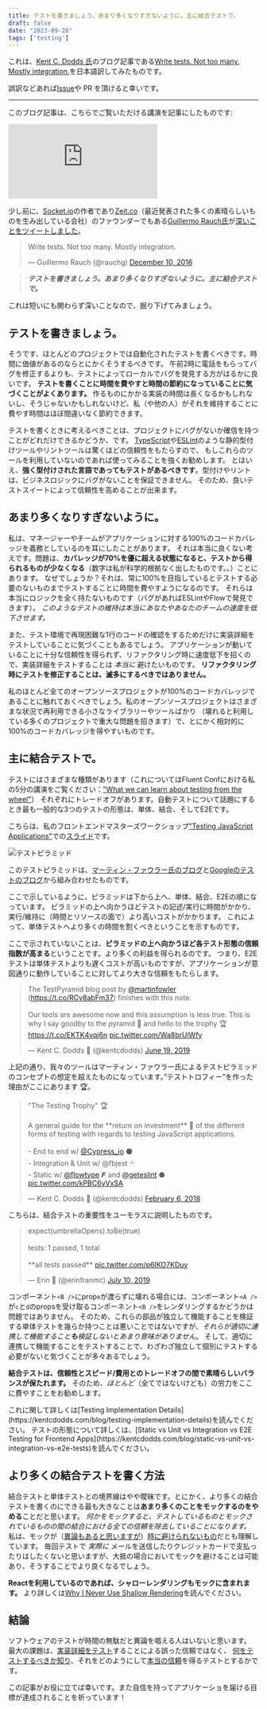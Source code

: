 ```yaml
---
title: テストを書きましょう。あまり多くなりすぎないように。主に結合テストで。
draft: false
date: "2023-09-28"
tags: ['testing']
---
```


これは、[Kent C. Dodds 氏](https://kentcdodds.com/)のブログ記事である[Write tests. Not too many. Mostly integration.](https://kentcdodds.com/blog/write-tests)を日本語訳してみたものです。

誤訳などあれば[Issue](https://github.com/makotot/makotot.dev/issues/new)や PR を頂けると幸いです。

---

このブログ記事は、こちらでご覧いただける講演を記事にしたものです:

<div className="content-center">
  <iframe src="https://www.youtube.com/embed/Fha2bVoC8SE?list=PLV5CVI1eNcJgNqzNwcs4UKrlJdhfDjshf" title="Kent C. Dodds – Write tests. Not too many. Mostly integration." frameBorder="0" allow="accelerometer; autoplay; clipboard-write; encrypted-media; gyroscope; picture-in-picture; web-share" allowFullScreen></iframe>
</div>

少し前に、[Socket.io](https://socket.io)の作者であり[Zeit.co](https://zeit.co)（最近発表された多くの素晴らしいものを生み出している会社）のファウンダーでもある[Guillermo Rauch氏](https://twitter.com/rauchg)が[深いことをツイートしました](<(https://twitter.com/rauchg/status/807626710350839808)>)。

<div className="content-center">
  <blockquote className="twitter-tweet"><p lang="en" dir="ltr">Write tests. Not too many. Mostly integration.</p>&mdash; Guillermo Rauch (@rauchg) <a href="https://twitter.com/rauchg/status/807626710350839808?ref_src=twsrc%5Etfw">December 10, 2016</a></blockquote> <script async src="https://platform.twitter.com/widgets.js" charSet="utf-8"></script>
</div>

> **_テストを書きましょう。あまり多くなりすぎないように。主に結合テストで。_**

これは短いにも関わらず深いことなので、掘り下げてみましょう。

## テストを書きましょう。

そうです、ほとんどのプロジェクトでは自動化されたテストを書くべきです。時間に価値があるのならとにかくそうするべきです。
午前2時に電話をもらってバグを修正するよりも、テストによってローカルでバグを発見する方がはるかに良いです。
**テストを書くことに時間を費やすと時間の節約になっていることに気づくことがよくあります。**
作るものにかかる実装の時間は長くなるかもしれないし、そうじゃないかもしれないけど、私（や他の人）がそれを維持することに費やす時間はほぼ間違いなく節約できます。

テストを書くときに考えるべきことは、プロジェクトにバグがないか確信を持つことがどれだけできるかどうか、です。
[TypeScript](https://www.typescriptlang.org)や[ESLint](https://eslint.org)のような静的型付けツールやリントツールは驚くほどの信頼性をもたらすので、
もしこれらのツールを利用していないのであれば使ってみることを強くお勧めします。
とはいえ、**強く型付けされた言語であってもテストがあるべきです**。型付けやリントは、ビジネスロジックにバグがないことを保証できません。
そのため、良いテストスイートによって信頼性を高めることが出来ます。

## あまり多くなりすぎないように。

私は、マネージャーやチームがアプリケーションに対する100%のコードカバレッジを義務としているのを耳にしたことがあります。
それは本当に良くない考えです。問題は、**カバレッジが70%を優に超える状態になると、テストから得られるものが少なくなる**（数字は私が科学的根拠なく出したものです。。）ことにあります。
なぜでしょうか？それは、常に100%を目指しているとテストする必要のないものまでテストすることに時間を費やすようになるのです。
それらは本当にロジックを全く持たないものです（バグがあればESLintやFlowで発見できます）。
_このようなテストの維持は本当にあなたやあなたのチームの速度を低下させます。_

また、テスト環境で再現困難な1行のコードの確認をするためだけに実装詳細をテストしていることに気づくこともあるでしょう。
アプリケーションが動いていることに十分な信頼性を得られず、リファクタリング時に速度低下を招くので、実装詳細をテストすることは _本当に_ 避けたいものです。
**リファクタリング時にテストを修正することは、滅多にするべきではありません。**

私のほとんど全てのオープンソースプロジェクトが100%のコードカバレッジであることに触れておくべきでしょう。私のオープンソースプロジェクトはさまざまな状況で再利用できる小さなライブラリーやツールばかり
（壊れると利用している多くのプロジェクトで重大な問題を招きます）で、とにかく相対的に100%のコードカバレッジを得やすいものです。

## 主に結合テストで。

テストにはさまざまな種類があります（これについてはFluent Confにおける私の5分の講演をご覧ください：["What we can learn about testing from the wheel"](https://youtu.be/Da9wfQ0frGA?list=PLV5CVI1eNcJgNqzNwcs4UKrlJdhfDjshf)）
それぞれにトレードオフがあります。自動テストについて話題にするとき最も一般的な3つのテストの形態は、単体、結合、そしてE2Eです。

こちらは、私のフロントエンドマスターズワークショップ["Testing JavaScript Applications"](https://frontendmasters.com/courses/testing-javascript)での[スライド](http://slides.com/kentcdodds/testing-workshop#/4/8)です。

![テストピラミッド](/images/content/write-tests-translation-ja/test-pyramid.png)

このテストピラミッドは、[マーティン・ファウラー氏のブログ](https://martinfowler.com/bliki/TestPyramid.html)と[Googleのテストのブログ](https://testing.googleblog.com/2015/04/just-say-no-to-more-end-to-end-tests.html)から組み合わせたものです。

ここで示しているように、ピラミッドは下から上へ、単体、結合、E2Eの順になっています。
ピラミッドの上へ向かうほどテストの記述/実行に時間がかかり、実行/維持に（時間とリソースの面で）より高いコストがかかります。
これによって、単体テストへより多くの時間を割くべきということを示すものです。

ここで示されていないことは、**ピラミッドの上へ向かうほど各テスト形態の信頼指数が高まる**ということです。より多くの利益を得られるのです。
つまり、E2Eテストは単体テストよりも遅くコストが高いものですが、アプリケーションが意図通りに動作していることに対してより大きな信頼をもたらします。

<div className="content-center">
  <blockquote className="twitter-tweet"><p lang="en" dir="ltr">The TestPyramid blog post by <a href="https://twitter.com/martinfowler?ref_src=twsrc%5Etfw">@martinfowler</a> (<a href="https://t.co/RCv8abFm37">https://t.co/RCv8abFm37</a>) finishes with this note.<br /><br />Our tools are awesome now and this assumption is less true. This is why I say goodby to the pyramid 🔼 and hello to the trophy 🏆 <a href="https://t.co/EKTK4vqj6n">https://t.co/EKTK4vqj6n</a> <a href="https://t.co/Wa8brUiWfy">pic.twitter.com/Wa8brUiWfy</a></p>&mdash; Kent C. Dodds 🌌 (@kentcdodds) <a href="https://twitter.com/kentcdodds/status/1141365123296051201?ref_src=twsrc%5Etfw">June 19, 2019</a></blockquote> <script async src="https://platform.twitter.com/widgets.js" charSet="utf-8"></script>
</div>

上記の通り、我々のツールはマーティン・ファウラー氏によるテストピラミッドのコンセプトの想定を超えたものになっています。”テストトロフィー”を作った理由がここにあります 🏆。

<div className="content-center">
  <blockquote className="twitter-tweet"><p lang="en" dir="ltr">&quot;The Testing Trophy&quot; 🏆<br /><br />A general guide for the **return on investment** 🤑 of the different forms of testing with regards to testing JavaScript applications.<br /><br />- End to end w/ <a href="https://twitter.com/Cypress_io?ref_src=twsrc%5Etfw">@Cypress_io</a> ⚫️<br />- Integration &amp; Unit w/ @fbjest 🃏<br />- Static w/ <a href="https://twitter.com/flowtype?ref_src=twsrc%5Etfw">@flowtype</a> 𝙁 and <a href="https://twitter.com/geteslint?ref_src=twsrc%5Etfw">@geteslint</a> ⬣ <a href="https://t.co/kPBC6yVxSA">pic.twitter.com/kPBC6yVxSA</a></p>&mdash; Kent C. Dodds 🌌 (@kentcdodds) <a href="https://twitter.com/kentcdodds/status/960723172591992832?ref_src=twsrc%5Etfw">February 6, 2018</a></blockquote> <script async src="https://platform.twitter.com/widgets.js" charSet="utf-8"></script>
</div>

こちらは、結合テストの重要性をユーモラスに説明したものです。

<div className="content-center">
  <blockquote className="twitter-tweet"><p lang="en" dir="ltr">expect(umbrellaOpens).toBe(true)<br /><br />tests: 1 passed, 1 total<br /><br />**all tests passed** <a href="https://t.co/p6IKO7KDuy">pic.twitter.com/p6IKO7KDuy</a></p>&mdash; Erin 🐠 (@erinfranmc) <a href="https://twitter.com/erinfranmc/status/1148986961207730176?ref_src=twsrc%5Etfw">July 10, 2019</a></blockquote> <script async src="https://platform.twitter.com/widgets.js" charSet="utf-8"></script>
</div>

コンポーネント`<B />`にprop`e`が渡らずに壊れる場合には、コンポーネント`<A />`が`c`と`d`のpropsを受け取るコンポーネント`<B />`をレンダリングするかどうかは問題ではありません。
そのため、これらの部品が独立して機能することを検証する単体テストを幾らか持つことは悪いことではないですが、_それらが適切に連携して機能すること**も**検証しないとあまり意味がありません_。
そして、適切に連携して機能することをテストすることで、わざわざ独立して個別にテストする必要がないと気づくことが多々あるでしょう。

**結合テストは、信頼性とスピード/費用とのトレードオフの間で素晴らしいバランスが保たれます。**
そのため、_ほとんど_（全てではないけども）の労力をここに費やすことをお勧めします。

<div style={{
  padding: "0.5rem",
  border: "1px solid hsl(var(--p)",
}}>
これに関して詳しくは[Testing Implementation Details](https://kentcdodds.com/blog/testing-implementation-details)を読んでください。
テストの形態について詳しくは、[Static vs Unit vs Integration vs E2E Testing for Frontend Apps](https://kentcdodds.com/blog/static-vs-unit-vs-integration-vs-e2e-tests)を読んでください。
</div>

## より多くの結合テストを書く方法

結合テストと単体テストとの境界線はやや曖昧です。とにかく、より多くの結合テストを書くのにできる最も大きなことは**あまり多くのことをモックするのをやめる**ことだと思います。
_何かをモックすると、テストしているものとモックされているものの間の結合における全ての信頼を除去していることになります。_
私は、モックが（[異論もあると思いますが](https://youtu.be/EaxDl5NPuCA)）[時に避けられないもの](https://kentcdodds.com/blog/the-merits-of-mocking)だとも理解しています。
毎回テストで _実際に_ メールを送信したりクレジットカードで支払ったりはしたくないと思いますが、大抵の場合においてモックを避けることは可能あり、そうすることでより良くなるでしょう。

**Reactを利用しているのであれば、シャローレンダリングもモックに含まれます。** より詳しくは[Why I Never Use Shallow Rendering](https://kentcdodds.com/blog/why-i-never-use-shallow-rendering)を読んでください。

## 結論

ソフトウェアのテストが時間の無駄だと異論を唱える人はいないと思います。
最大の課題は、[実装詳細をテスト](https://kentcdodds.com/blog/testing-implementation-details)することによる誤った信頼ではなく、
[何をテストするべきか知り](https://kentcdodds.com/blog/how-to-know-what-to-test)、それをどのようにして[本当の信頼](https://kentcdodds.com/blog/confidently-shipping-code)を得るテストとするかです。

この記事がお役に立てば幸いです。また自信を持ってアプリケーショを届ける目標が達成されることを祈っています！
